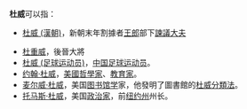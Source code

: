 '''杜威'''可以指：
* [[杜威_(漢朝)|杜威 (漢朝)]]，新朝末年割據者[[王郎|王郎]]部下[[諫議大夫|諫議大夫]]

* [[杜重威|杜重威]]，後晉大將
* [[杜威_(足球运动员)|杜威 (足球运动员)]]，[[中国|中国]][[足球|足球]][[运动员|运动员]]。
* [[约翰·杜威|约翰·杜威]]，[[美國|美國]][[哲學家|哲學家]]、[[教育家|教育家]]。
* [[麦尔威·杜威|麦尔威·杜威]]，美国[[图书馆学|图书馆学]]家，他發明了圖書館的[[杜威分類法|杜威分類法]]。
* [[托马斯·杜威|托马斯·杜威]]，美国[[政治家|政治家]]，前[[纽约州|纽约州]]州长。

{{disambig|cat=二字人名消歧义}}